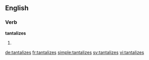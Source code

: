 ==English==

===Verb===
'''tantalizes'''

# {{en-third-person singular of|tantalize}}

[[de:tantalizes]]
[[fr:tantalizes]]
[[simple:tantalizes]]
[[sv:tantalizes]]
[[vi:tantalizes]]